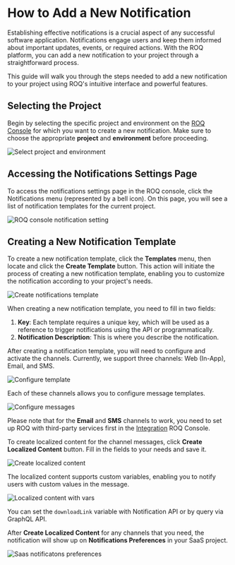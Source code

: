 
# How to Add a New Notification

Establishing effective notifications is a crucial aspect of any successful software application. Notifications engage users and keep them informed about important updates, events, or required actions. With the ROQ platform, you can add a new notification to your project through a straightforward process.

This guide will walk you through the steps needed to add a new notification to your project using ROQ's intuitive interface and powerful features.

## Selecting the Project

Begin by selecting the specific project and environment on the [ROQ Console](https://console.roq.tech/) for which you want to create a new notification. Make sure to choose the appropriate **project** and **environment** before proceeding.

![Select project and environment](/select-project-and-env.png)

## Accessing the Notifications Settings Page

To access the notifications settings page in the ROQ console, click the Notifications menu (represented by a bell icon). On this page, you will see a list of notification templates for the current project.

![ROQ console notification setting](/project-notification-setting.png)

## Creating a New Notification Template

To create a new notification template, click the **Templates** menu, then locate and click the **Create Template** button. This action will initiate the process of creating a new notification template, enabling you to customize the notification according to your project's needs.

![Create notifications template](/create-notifications-template.png)


When creating a new notification template, you need to fill in two fields:

1. **Key**: Each template requires a unique key, which will be used as a reference to trigger notifications using the API or programmatically.
2. **Notification Description**: This is where you describe the notification.

After creating a notification template, you will need to configure and activate the channels. Currently, we support three channels: Web (In-App), Email, and SMS.

![Configure template](/configure-template.png)

Each of these channels allows you to configure message templates.

![Configure messages](/configure-messages-on-channel.png)

Please note that for the **Email** and **SMS** channels to work, you need to set up ROQ with third-party services first in the [Integration]() ROQ Console.

To create localized content for the channel messages, click **Create Localized Content** button. Fill in the fields to your needs and save it.

![Create localized content](/cretae-localized-content.png)

The localized content supports custom variables, enabling you to notify users with custom values in the message.

![Localized content with vars](/localized-content-with-vars.png)

You can set the `downloadLink` variable with Notification API or by query via GraphQL API.

After **Create Localized Content** for any channels that you need, the notification will show up on **Notifications Preferences** in your SaaS project.

![Saas notificatons preferences](/notification-settings.png)

